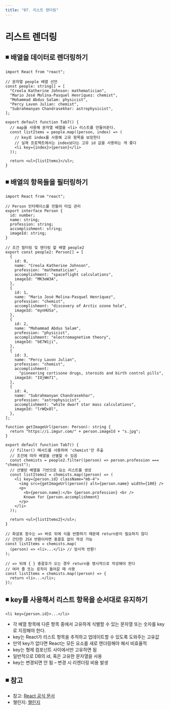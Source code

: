 ```yaml
---
title: "07. 리스트 렌더링"
---
```


# 리스트 렌더링

## ◾️ 배열을 데이터로 렌더링하기

```tsx
import React from "react";

// 문자열 people 배열 선언
const people: string[] = [
  "Creola Katherine Johnson: mathematician",
  "Mario José Molina-Pasquel Henríquez: chemist",
  "Mohammad Abdus Salam: physicist",
  "Percy Lavon Julian: chemist",
  "Subrahmanyan Chandrasekhar: astrophysicist",
];

export default function Tab7() {
  // map을 사용해 문자열 배열을 <li> 리스트를 만들어준다.
  const listItems = people.map((person, index) => (
    // key로 index를 사용해 고유 항목을 보장한다
    // 실제 프로젝트에서는 index보다는 고유 id 값을 사용하는 게 좋다
    <li key={index}>{person}</li>
  ));

  return <ul>{listItems}</ul>;
}
```

## ◾️ 배열의 항목들을 필터링하기

```tsx
import React from "react";

// Person 인터페이스를 만들어 타입 관리
export interface Person {
  id: number;
  name: string;
  profession: string;
  accomplishment: string;
  imageId: string;
}

// 조건 필터링 및 렌더링 할 배열 people2
export const people2: Person[] = [
  {
    id: 0,
    name: "Creola Katherine Johnson",
    profession: "mathematician",
    accomplishment: "spaceflight calculations",
    imageId: "MK3eW3A",
  },
  {
    id: 1,
    name: "Mario José Molina-Pasquel Henríquez",
    profession: "chemist",
    accomplishment: "discovery of Arctic ozone hole",
    imageId: "mynHUSa",
  },
  {
    id: 2,
    name: "Mohammad Abdus Salam",
    profession: "physicist",
    accomplishment: "electromagnetism theory",
    imageId: "bE7W1ji",
  },
  {
    id: 3,
    name: "Percy Lavon Julian",
    profession: "chemist",
    accomplishment:
      "pioneering cortisone drugs, steroids and birth control pills",
    imageId: "IOjWm71",
  },
  {
    id: 4,
    name: "Subrahmanyan Chandrasekhar",
    profession: "astrophysicist",
    accomplishment: "white dwarf star mass calculations",
    imageId: "lrWQx8l",
  },
];

function getImageUrl(person: Person): string {
  return "https://i.imgur.com/" + person.imageId + "s.jpg";
}

export default function Tab7() {
  // filter() 메서드를 사용하여 'chemist'만 추출
  // 조건에 따라 배열을 선별할 수 있음
  const chemists = people2.filter((person) => person.profession === "chemist");
  // 선별된 배열을 기반으로 요소 리스트를 생성
  const listItems2 = chemists.map((person) => (
    <li key={person.id} className="mb-4">
      <img src={getImageUrl(person)} alt={person.name} width={100} />
      <p>
        <b>{person.name}:</b> {person.profession} <br />
        Known for {person.accomplishment}
      </p>
    </li>
  ));

  return <ul>{listItems2}</ul>;
}
```

```tsx
// 화살표 함수는 => 바로 뒤에 식을 반환하기 때문에 return문이 필요하지 않다
// 간단한 JSX 반환이라면 중괄호 없이 작성 가능
const listItems = chemists.map(
  (person) => <li>...</li> // 암시적 반환!
);

// => 뒤에 { } 중괄호가 오는 경우 return을 명시적으로 작성해야 한다
// 여러 줄 또는 로직이 들어갈 때 사용
const listItems = chemists.map((person) => {
  return <li>...</li>;
});
```

## ◾️ key를 사용해서 리스트 항목을 순서대로 유지하기

```tsx
<li key={person.id}>...</li>
```

- 각 배열 항목에 다른 항목 중에서 고유하게 식별할 수 있는 문자열 또는 숫자를 key로 지정해야 한다.
- key는 React가 리스트 항목을 추적하고 업데이트할 수 있도록 도와주는 고유값
- 만약 key가 없다면 React는 모든 요소를 새로 렌더링해야 해서 비효율적
- key는 형제 컴포넌트 사이에서만 고유하면 됨
- 일반적으로 DB의 id, 혹은 고유한 문자열을 사용
- key는 변경되면 안 됨 – 변경 시 리렌더링 비용 발생

## ◾️ 참고

- 참고: [React 공식 문서](https://ko.react.dev/learn/rendering-lists)
- 챌린지: [챌린지](https://ko.react.dev/learn/rendering-lists#challenges)
